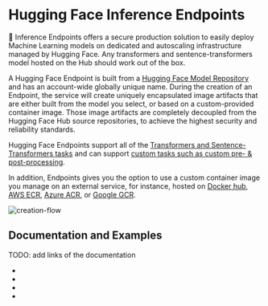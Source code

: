 # Hugging Face Inference Endpoints


🤗 Inference Endpoints offers a secure production solution to easily deploy Machine Learning models on dedicated and autoscaling infrastructure managed by Hugging Face. Any transformers and sentence-transformers model hosted on the Hub should work out of the box.

A Hugging Face Endpoint is built from a [Hugging Face Model Repository](https://huggingface.co/models) and has an account-wide globally unique name. During the creation of an Endpoint, the service will create uniquely encapsulated image artifacts that are either built from the model you select, or based on a custom-provided container image. Those image artifacts are completely decoupled from the Hugging Face Hub source repositories, to achieve the highest security and reliability standards.

Hugging Face Endpoints support all of the [Transformers and Sentence-Transformers tasks](/supported_tasks) and can support [custom tasks such as custom pre- & post-processing](/guides/custom_handler).

In addition, Endpoints gives you the option to use a custom container image you manage on an external service, for instance, hosted on [Docker hub](https://hub.docker.com/), [AWS ECR](https://aws.amazon.com/ecr/?nc1=h_ls), [Azure ACR](https://azure.microsoft.com/de-de/services/container-registry/), or [Google GCR](https://cloud.google.com/container-registry?hl=de). 

![creation-flow](../assets/creation-flow.png)

## Documentation and Examples

TODO: add links of the documentation

* []()
* []()
* []()
* []()
